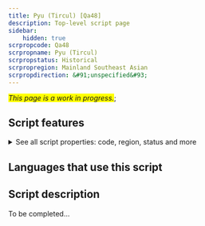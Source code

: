 ```yaml
---
title: Pyu (Tircul) [Qa48]
description: Top-level script page
sidebar:
    hidden: true
scrpropcode: Qa48
scrpropname: Pyu (Tircul)
scrpropstatus: Historical
scrpropregion: Mainland Southeast Asian
scrpropdirection: &#91;unspecified&#93;
---
```


<span style='background-color:yellow'>_This page is a work in progress._</span>;


## Script features

<details>
<summary> See all script properties: code, region, status and more</summary>
<ScriptInfo />
</details>

## Languages that use this script

<WsList script='Qa48' wsMax='5' />

## Script description

To be completed...

